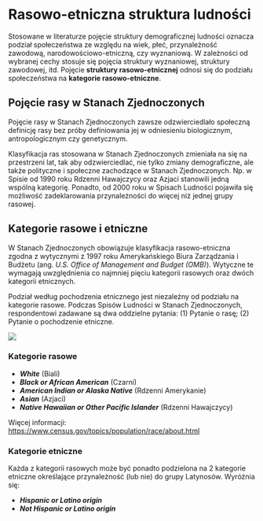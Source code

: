 # Rasowo-etniczna struktura ludności

Stosowane w literaturze pojęcie struktury demograficznej ludności oznacza podział społeczeństwa ze względu na wiek, płeć, przynależność zawodową, narodowościowo-etniczną, czy wyznaniową. W zależności od wybranej cechy stosuje się pojęcia struktury wyznaniowej, struktury zawodowej, itd. Pojęcie **struktury rasowo-etnicznej** odnosi się do podziału społeczeństwa na **kategorie rasowo-etniczne**.

## Pojęcie rasy w Stanach Zjednoczonych

Pojęcie rasy w Stanach Zjednoczonych zawsze odzwierciedlało społeczną definicję rasy bez próby definiowania jej w odniesieniu biologicznym, antropologicznym czy genetycznym.

Klasyfikacja ras stosowana w Stanach Zjednoczonych zmieniała na się na przestrzeni lat, tak aby odzwierciedlać, nie tylko zmiany demograficzne, ale także polityczne i społeczne zachodzące w Stanach Zjednoczonych. Np. w Spisie od 1990 roku Rdzenni Hawajczycy oraz Azjaci stanowili jedną wspólną kategorię. Ponadto, od 2000 roku w Spisach Ludności pojawiła się możliwość zadeklarowania przynależności do więcej niż jednej grupy rasowej.

## Kategorie rasowe i etniczne

W Stanach Zjednoczonych obowiązuje klasyfikacja rasowo-etniczna zgodna z wytycznymi z 1997 roku Amerykańskiego Biura Zarządzania i Budżetu (ang. *U.S. Office of Management and Budget (OMB)*). Wytyczne te wymagają uwzględnienia co najmniej pięciu kategorii rasowych oraz dwóch kategorii etnicznych.

Podział według pochodzenia etnicznego jest niezależny od podziału na kategorie rasowe. Podczas Spisów Ludności w Stanach Zjednoczonych, respondentowi zadawane są dwa oddzielne pytania: (1) Pytanie o rasę; (2) Pytanie o pochodzenie etniczne.

![](figures/rasy.png)

### Kategorie rasowe

-   ***White*** (Biali)
-   ***Black or African American*** (Czarni)
-   ***American Indian or Alaska Native*** (Rdzenni Amerykanie)
-   ***Asian*** (Azjaci)
-   ***Native Hawaiian or Other Pacific Islander*** (Rdzenni Hawajczycy)

Więcej informacji: <https://www.census.gov/topics/population/race/about.html>

### Kategorie etniczne

Każda z kategorii rasowych może być ponadto podzielona na 2 kategorie etniczne określające przynależność (lub nie) do grupy Latynosów. Wyróżnia się:

-   ***Hispanic or Latino origin***
-   ***Not Hispanic or Latino origin***
